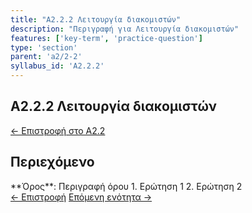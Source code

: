 ```yaml
---
title: "A2.2.2 Λειτουργία διακομιστών"
description: "Περιγραφή για Λειτουργία διακομιστών"
features: ['key-term', 'practice-question']
type: 'section'
parent: 'a2/2-2'
syllabus_id: 'A2.2.2'
---
```



<article className="prose prose-lg prose-slate max-w-none">

# A2.2.2 Λειτουργία διακομιστών

<nav className="mb-6 text-sm">
  <a href="/cs-study-companion/el/a2/2-2" className="text-indigo-600 hover:text-indigo-800">← Επιστροφή στο A2.2</a>
</nav>

## Περιεχόμενο



<KeyTerm lang="el">
**Όρος**: Περιγραφή όρου
</KeyTerm>

<PracticeQuestion lang="el">
1. Ερώτηση 1
2. Ερώτηση 2
</PracticeQuestion>

<nav className="mt-8 flex justify-between">
  <a href="/cs-study-companion/el/a2/2-2/2-2-1" className="text-indigo-600 hover:text-indigo-800">← Επιστροφή</a>
  <a href="/cs-study-companion/el/a2/2-2/2-2-3" className="text-indigo-600 hover:text-indigo-800">Επόμενη ενότητα →</a>
</nav>

</article>

